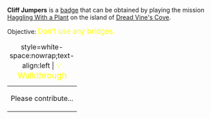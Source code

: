 '''Cliff Jumpers''' is a [[Badges|badge]] that can be obtained by playing the mission [[Haggling With a Plant]] on the island of [[Dread Vine's Cove]].

Objective: <big style="color:yellow">Don't use any bridges.</big>

{| class="mw-collapsible mw-collapsed"
|+ style=white-space:nowrap;text-align:left | <big style="color:yellow">💡 Walkthrough</big>
|-
| Please contribute...
|}